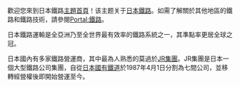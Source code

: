 歡迎您來到日本鐵路[[Portal:首頁|主題首頁]]！该主题关于[[日本鐵路運輸|日本鐵路]]。如需了解關於其他地區的鐵路和鐵路技術，請參閱[[Portal:鐵路|Portal:鐵路]]。

日本鐵路運輸是全亞洲乃至全世界最有效率的鐵路系統之一，其準點率更居全球之冠。

日本國內有多家鐵路營運商，其中最為人熟悉的莫過於[[JR|JR集團]]。JR集團是日本一個大型鐵路公司集團，自從[[日本國有鐵道|日本國有鐵道]]於1987年4月1日分割為七間公司，並移轉經營權後即開始營運至今。